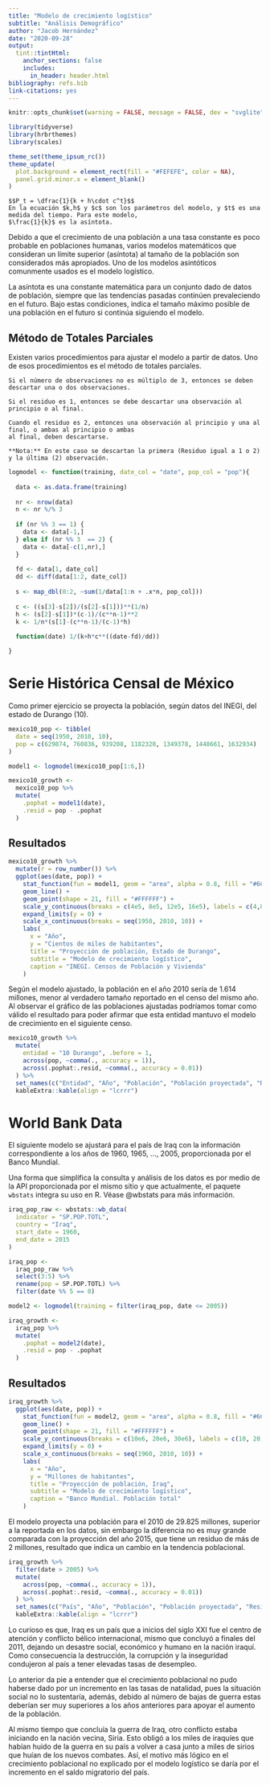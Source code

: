 ```yaml
---
title: "Modelo de crecimiento logístico"
subtitle: "Análisis Demográfico"
author: "Jacob Hernández"
date: "2020-09-28"
output: 
  tint::tintHtml:
    anchor_sections: false
    includes:
      in_header: header.html
bibliography: refs.bib
link-citations: yes
---
```


```r
knitr::opts_chunk$set(warning = FALSE, message = FALSE, dev = "svglite")

library(tidyverse)
library(hrbrthemes)
library(scales)

theme_set(theme_ipsum_rc())
theme_update(
  plot.background = element_rect(fill = "#FEFEFE", color = NA),
  panel.grid.minor.x = element_blank()
)
```

```marginfigure
$$P_t = \dfrac{1}{k + h\cdot c^t}$$
En la ecuación $k,h$ y $c$ son los parámetros del modelo, y $t$ es una medida del tiempo. Para este modelo, 
$\frac{1}{k}$ es la asíntota.
```

Debido a que el crecimiento de una población a una tasa constante es poco probable en poblaciones humanas, 
varios modelos matemáticos que consideran un límite superior (asíntota) al tamaño de la población son 
considerados más apropiados. Uno de los modelos asintóticos comunmente usados es el modelo logístico.

La asíntota es una constante matemática para un conjunto dado de datos de población, siempre que las 
tendencias pasadas continúen prevaleciendo en el futuro. Bajo estas condiciones, indica el tamaño máximo 
posible de una población en el futuro si continúa siguiendo el modelo.

## Método de Totales Parciales

Existen varios procedimientos para ajustar el modelo a partir de datos. Uno de esos procedimientos es el 
método de totales parciales.

```marginfigure
Si el número de observaciones no es múltiplo de 3, entonces se deben descartar una o dos observaciones.
```

```marginfigure
Si el residuo es 1, entonces se debe descartar una observación al principio o al final.
```

```marginfigure
Cuando el residuo es 2, entonces una observación al principio y una al final, o ambas al principio o ambas 
al final, deben descartarse.
```

```marginfigure
**Nota:** En este caso se descartan la primera (Residuo igual a 1 o 2) y la última (2) observación.
```

```r
logmodel <- function(training, date_col = "date", pop_col = "pop"){
  
  data <- as.data.frame(training)
  
  nr <- nrow(data)
  n <- nr %/% 3
   
  if (nr %% 3 == 1) {
    data <- data[-1,]
  } else if (nr %% 3  == 2) {
    data <- data[-c(1,nr),]
  }
  
  fd <- data[1, date_col]
  dd <- diff(data[1:2, date_col])
  
  s <- map_dbl(0:2, ~sum(1/data[1:n + .x*n, pop_col]))
  
  c <- ((s[3]-s[2])/(s[2]-s[1]))**(1/n)
  h <- (s[2]-s[1])*(c-1)/(c**n-1)**2
  k <- 1/n*(s[1]-(c**n-1)/(c-1)*h)
  
  function(date) 1/(k+h*c**((date-fd)/dd))

}
```

# Serie Histórica Censal de México

Como primer ejercicio se proyecta la población, según datos del INEGI, del estado de Durango (10).

```r
mexico10_pop <- tibble(
  date = seq(1950, 2010, 10),
  pop = c(629874, 760836, 939208, 1182320, 1349378, 1448661, 1632934)
)

model1 <- logmodel(mexico10_pop[1:6,])

mexico10_growth <-
  mexico10_pop %>% 
  mutate(
    .pophat = model1(date),
    .resid = pop - .pophat
  )
```

## Resultados

```r
mexico10_growth %>% 
  mutate(r = row_number()) %>% 
  ggplot(aes(date, pop)) +
    stat_function(fun = model1, geom = "area", alpha = 0.8, fill = "#6CC8B1") +
    geom_line() +
    geom_point(shape = 21, fill = "#FFFFFF") +
    scale_y_continuous(breaks = c(4e5, 8e5, 12e5, 16e5), labels = c(4,8,12,16)) +
    expand_limits(y = 0) +
    scale_x_continuous(breaks = seq(1950, 2010, 10)) +
    labs(
      x = "Año", 
      y = "Cientos de miles de habitantes",
      title = "Proyección de población, Estado de Durango",
      subtitle = "Modelo de crecimiento logístico",
      caption = "INEGI. Censos de Población y Vivienda"
    )
```

Según el modelo ajustado, la población en el año 2010 sería de 1.614 millones, menor al verdadero tamaño 
reportado en el censo del mismo año. Al observar el gráfico de las poblaciones ajustadas podríamos tomar 
como válido el resultado para poder afirmar que esta entidad mantuvo el modelo de crecimiento en el 
siguiente censo. 

```r
mexico10_growth %>%
  mutate(
    entidad = "10 Durango", .before = 1,
    across(pop, ~comma(., accuracy = 1)),
    across(.pophat:.resid, ~comma(., accuracy = 0.01))
  ) %>%
  set_names(c("Entidad", "Año", "Población", "Población proyectada", "Residuo")) %>% 
  kableExtra::kable(align = "lcrrr")
```

# World Bank Data

El siguiente modelo se ajustará para el país de Iraq con la información correspondiente a los años de 1960, 
1965, ..., 2005, proporcionada por el Banco Mundial. 

Una forma que simplifica la consulta y análisis de los datos es por medio de la API proporcionada por el mismo 
sitio y que actualmente, el paquete `wbstats` integra su uso en R. Véase @wbstats para más información.

```r
iraq_pop_raw <- wbstats::wb_data(
  indicator = "SP.POP.TOTL", 
  country = "Iraq", 
  start_date = 1960, 
  end_date = 2015
)

iraq_pop <- 
  iraq_pop_raw %>% 
  select(3:5) %>% 
  rename(pop = SP.POP.TOTL) %>% 
  filter(date %% 5 == 0)

model2 <- logmodel(training = filter(iraq_pop, date <= 2005))

iraq_growth <-
  iraq_pop %>% 
  mutate(
    .pophat = model2(date),
    .resid = pop - .pophat
  )
```

## Resultados

```r
iraq_growth %>% 
  ggplot(aes(date, pop)) +
    stat_function(fun = model2, geom = "area", alpha = 0.8, fill = "#6CC8B1") +
    geom_line() +
    geom_point(shape = 21, fill = "#FFFFFF") +
    scale_y_continuous(breaks = c(10e6, 20e6, 30e6), labels = c(10, 20, 30)) +
    expand_limits(y = 0) +
    scale_x_continuous(breaks = seq(1960, 2010, 10)) +
    labs(
      x = "Año", 
      y = "Millones de habitantes",
      title = "Proyección de población, Iraq",
      subtitle = "Modelo de crecimiento logístico",
      caption = "Banco Mundial. Población total"
    )
```

El modelo proyecta una población para el 2010 de 29.825 millones, superior a la reportada en los datos, sin embargo la 
diferencia no es muy grande comparada con la proyección del año 2015, que tiene un residuo de más de 2 millones, resultado 
que indica un cambio en la tendencia poblacional. 

```r
iraq_growth %>%
  filter(date > 2005) %>%
  mutate(
    across(pop, ~comma(., accuracy = 1)),
    across(.pophat:.resid, ~comma(., accuracy = 0.01))
  ) %>%
  set_names(c("País", "Año", "Población", "Población proyectada", "Residuo")) %>% 
  kableExtra::kable(align = "lcrrr") 
```

Lo curioso es que, Iraq es un país que a inicios del siglo XXI fue el centro de atención y conflicto bélico internacional, 
mismo que concluyó a finales del 2011, dejando un desastre social, económico y humano en la nación iraquí. Como consecuencia 
la destrucción, la corrupción y la inseguridad condujeron al país a tener elevadas tasas de desempleo. 

Lo anterior da pie a entender que el crecimiento poblacional no pudo haberse dado por un incremento en las tasas de natalidad, 
pues la situación social no lo sustentaría, además, debido al número de bajas de guerra estas deberían ser muy superiores a 
los años anteriores para apoyar el aumento de la población. 

Al mismo tiempo que concluía la guerra de Iraq, otro conflicto estaba iniciando en la nación vecina, Siria. Esto obligó a los
miles de iraquíes que habían huido de la guerra en su país a volver a casa junto a miles de sirios que huían de los nuevos 
combates. Así, el motivo más lógico en el crecimiento poblacional no explicado por el modelo logístico se daría por el 
incremento en el saldo migratorio del país.

